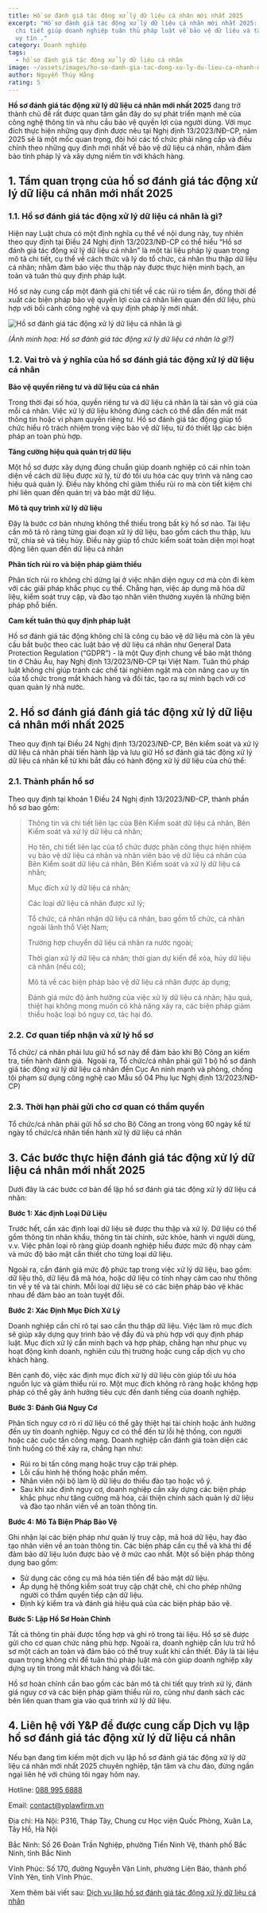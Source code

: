 ```yaml
---
title: Hồ sơ đánh giá tác động xử lý dữ liệu cá nhân mới nhất 2025
excerpt: "Hồ sơ đánh giá tác động xử lý dữ liệu cá nhân mới nhất 2025: Hướng dẫn
  chi tiết giúp doanh nghiệp tuân thủ pháp luật về bảo vệ dữ liệu và tăng cường
  uy tín ."
category: Doanh nghiệp
tags:
  - hồ sơ đánh giá tác động xử lý dữ liệu cá nhân
image: ~/assets/images/ho-so-danh-gia-tac-dong-xu-ly-du-lieu-ca-nhanh-moi-nhat-2025.jpg
author: Nguyễn Thúy Hằng
rating: 5
---
```

**Hồ sơ đánh giá tác động xử lý dữ liệu cá nhân mới nhất 2025** đang trở thành chủ đề rất được quan tâm gần đây do sự phát triển mạnh mẽ của công nghệ thông tin và nhu cầu bảo vệ quyền lợi của người dùng. Với mục đích thực hiện những quy định được nêu tại Nghị định 13/2023/NĐ-CP, năm 2025 sẽ là một mốc quan trọng, đòi hỏi các tổ chức phải nâng cấp và điều chỉnh theo những quy định mới nhất về bảo vệ dữ liệu cá nhân, nhằm đảm bảo tính pháp lý và xây dựng niềm tin với khách hàng.

## 1. Tầm quan trọng của hồ sơ đánh giá tác động xử lý dữ liệu cá nhân mới nhất 2025

### 1.1. Hồ sơ đánh giá tác động xử lý dữ liệu cá nhân là gì?

Hiện nay Luật chưa có một định nghĩa cụ thể về nội dung này, tuy nhiên theo quy định tại Điều 24 Nghị định 13/2023/NĐ-CP có thể hiểu “Hồ sơ đánh giá tác động xử lý dữ liệu cá nhân” là một tài liệu pháp lý quan trọng mô tả chi tiết, cụ thể về cách thức và lý do tổ chức, cá nhân thu thập dữ liệu cá nhân; nhằm đảm bảo việc thu thập này được thực hiện minh bạch, an toàn và tuân thủ quy định pháp luật.

Hồ sơ này cung cấp một đánh giá chi tiết về các rủi ro tiềm ẩn, đồng thời đề xuất các biện pháp bảo vệ quyền lợi của cá nhân liên quan đến dữ liệu, phù hợp với bối cảnh công nghệ và quy định pháp lý mới nhất.

![Hồ sơ đánh giá tác động xử lý dữ liệu cá nhân là gì](~/assets/images/ho-so-danh-gia-tac-dong-xu-ly-du-lieu-ca-nhan-la-gi.jpg "Hồ sơ đánh giá tác động xử lý dữ liệu cá nhân là gì")

*(Ảnh minh họa: Hồ sơ đánh giá tác động xử lý dữ liệu cá nhân là gì?)*

### 1.2. Vai trò và ý nghĩa của hồ sơ đánh giá tác động xử lý dữ liệu cá nhân 

**Bảo vệ quyền riêng tư và dữ liệu của cá nhân**

Trong thời đại số hóa, quyền riêng tư và dữ liệu cá nhân là tài sản vô giá của mỗi cá nhân. Việc xử lý dữ liệu không đúng cách có thể dẫn đến mất mát thông tin hoặc vi phạm quyền riêng tư. Hồ sơ đánh giá tác động giúp tổ chức hiểu rõ trách nhiệm trong việc bảo vệ dữ liệu, từ đó thiết lập các biện pháp an toàn phù hợp.

**Tăng cường hiệu quả quản trị dữ liệu**

Một hồ sơ được xây dựng đúng chuẩn giúp doanh nghiệp có cái nhìn toàn diện về cách dữ liệu được xử lý, từ đó tối ưu hóa các quy trình và nâng cao hiệu quả quản lý. Điều này không chỉ giảm thiểu rủi ro mà còn tiết kiệm chi phí liên quan đến quản trị và bảo mật dữ liệu. 

**Mô tả quy trình xử lý dữ liệu**

Đây là bước cơ bản nhưng không thể thiếu trong bất kỳ hồ sơ nào. Tài liệu cần mô tả rõ ràng từng giai đoạn xử lý dữ liệu, bao gồm cách thu thập, lưu trữ, chia sẻ và tiêu hủy. Điều này giúp tổ chức kiểm soát toàn diện mọi hoạt động liên quan đến dữ liệu cá nhân

**Phân tích rủi ro và biện pháp giảm thiểu**

Phân tích rủi ro không chỉ dừng lại ở việc nhận diện nguy cơ mà còn đi kèm với các giải pháp khắc phục cụ thể. Chẳng hạn, việc áp dụng mã hóa dữ liệu, kiểm soát truy cập, và đào tạo nhân viên thường xuyên là những biện pháp phổ biến.

**Cam kết tuân thủ quy định pháp luật**

Hồ sơ đánh giá tác động không chỉ là công cụ bảo vệ dữ liệu mà còn là yêu cầu bắt buộc theo các luật bảo vệ dữ liệu cá nhân như General Data Protection Regulation (“GDPR”) - là một Quy định chung về bảo mật thông tin ở Châu Âu, hay Nghị định 13/2023/NĐ-CP tại Việt Nam. Tuân thủ pháp luật không chỉ giúp tránh các chế tài nghiêm ngặt mà còn nâng cao uy tín của tổ chức trong mắt khách hàng và đối tác, tạo ra sự minh bạch với cơ quan quản lý nhà nước.

## 2. Hồ sơ đánh giá đánh giá tác động xử lý dữ liệu cá nhân mới nhất 2025

Theo quy định tại Điều 24 Nghị định 13/2023/NĐ-CP, Bên kiểm soát và xử lý dữ liệu cá nhân phải tiến hành lập và lưu giữ Hồ sơ đánh giá tác động xử lý dữ liệu cá nhân kể từ khi bắt đầu có hành động xử lý dữ liệu của chủ thể:

### 2.1. Thành phần hồ sơ

Theo quy định tại khoản 1 Điều 24 Nghị định 13/2023/NĐ-CP, thành phần hồ sơ bao gồm:

> Thông tin và chi tiết liên lạc của Bên Kiểm soát dữ liệu cá nhân, Bên Kiểm soát và xử lý dữ liệu cá nhân;
>
> Họ tên, chi tiết liên lạc của tổ chức được phân công thực hiện nhiệm vụ bảo vệ dữ liệu cá nhân và nhân viên bảo vệ dữ liệu cá nhân của Bên Kiểm soát dữ liệu cá nhân, Bên Kiểm soát và xử lý dữ liệu cá nhân;
>
> Mục đích xử lý dữ liệu cá nhân;
>
> Các loại dữ liệu cá nhân được xử lý;
>
> Tổ chức, cá nhân nhận dữ liệu cá nhân, bao gồm tổ chức, cá nhân ngoài lãnh thổ Việt Nam;
>
> Trường hợp chuyển dữ liệu cá nhân ra nước ngoài;
>
> Thời gian xử lý dữ liệu cá nhân; thời gian dự kiến để xóa, hủy dữ liệu cá nhân (nếu có);
>
> Mô tả về các biện pháp bảo vệ dữ liệu cá nhân được áp dụng;
>
> Đánh giá mức độ ảnh hưởng của việc xử lý dữ liệu cá nhân; hậu quả, thiệt hại không mong muốn có khả năng xảy ra, các biện pháp giảm thiểu hoặc loại bỏ nguy cơ, tác hại đó.

### 2.2. Cơ quan tiếp nhận và xử lý hồ sơ

Tổ  chức/ cá nhân phải lưu giữ hồ sơ này để đảm bảo khi Bộ Công an kiểm tra, tiến hành đánh giá.  Ngoài ra, Tổ chức/cá nhân phải gửi 1 bộ hồ sơ đánh giá tác động xử lý dữ liệu cá nhân đến Cục An ninh mạnh và phòng, chống tội phạm sử dụng công nghệ cao Mẫu số 04 Phụ lục Nghị định 13/2023/NĐ-CP)

### 2.3. Thời hạn phải gửi cho cơ quan có thẩm quyền

Tổ chức/cá nhân phải gửi hồ sơ cho Bộ Công an trong vòng 60 ngày kể từ ngày tổ chức/cá nhân tiến hành xử lý dữ liệu cá nhân

## 3. Các bước thực hiện đánh giá tác động xử lý dữ liệu cá nhân mới nhất 2025

Dưới đây là các bước cơ bản để lập hồ sơ đánh giá tác động xử lý dữ liệu cá nhân:

**Bước 1: Xác định Loại Dữ Liệu**

Trước hết, cần xác định loại dữ liệu sẽ được thu thập và xử lý. Dữ liệu có thể gồm thông tin nhân khẩu, thông tin tài chính, sức khỏe, hành vi người dùng, v.v. Việc phân loại rõ ràng giúp doanh nghiệp hiểu được mức độ nhạy cảm và mức độ bảo mật cần thiết cho từng loại dữ liệu.

Ngoài ra, cần đánh giá mức độ phức tạp trong việc xử lý dữ liệu, bao gồm: dữ liệu thô, dữ liệu đã mã hóa, hoặc dữ liệu có tính nhạy cảm cao như thông tin về y tế và tài chính. Mỗi loại dữ liệu sẽ có các biện pháp bảo vệ khác nhau để đảm bảo an toàn tuyệt đối.

**Bước 2: Xác Định Mục Đích Xử Lý**

Doanh nghiệp cần chỉ rõ tại sao cần thu thập dữ liệu. Việc làm rõ mục đích sẽ giúp xây dựng quy trình bảo vệ đầy đủ và phù hợp với quy định pháp luật. Mục đích xử lý cần minh bạch và hợp pháp, chẳng hạn như phục vụ hoạt động kinh doanh, nghiên cứu thị trường hoặc cung cấp dịch vụ cho khách hàng.

Bên cạnh đó, việc xác định mục đích xử lý dữ liệu còn giúp tối ưu hóa nguồn lực và giảm thiểu rủi ro. Một mục đích không rõ ràng hoặc không hợp pháp có thể gây ảnh hưởng tiêu cực đến danh tiếng của doanh nghiệp.

**Bước 3: Đánh Giá Nguy Cơ**

Phân tích nguy cơ rò rỉ dữ liệu có thể gây thiệt hại tài chính hoặc ảnh hưởng đến uy tín doanh nghiệp. Nguy cơ có thể đến từ lỗi hệ thống, con người hoặc các cuộc tấn công mạng. Doanh nghiệp cần đánh giá toàn diện các tình huống có thể xảy ra, chẳng hạn như:

* Rủi ro bị tấn công mạng hoặc truy cập trái phép.
* Lỗi cấu hình hệ thống hoặc phần mềm.
* Nhân viên nội bộ làm lộ dữ liệu do thiếu đào tạo hoặc vô ý.
* Sau khi xác định nguy cơ, doanh nghiệp cần xây dựng các biện pháp khắc phục như tăng cường mã hóa, cải thiện chính sách quản lý dữ liệu và đào tạo nhân viên về an toàn thông tin.

**Bước 4: Mô Tả Biện Pháp Bảo Vệ**

Ghi nhận lại các biện pháp như quản lý truy cập, mã hoá dữ liệu, hay đào tạo nhân viên về an toàn thông tin. Các biện pháp cần cụ thể và khả thi để đảm bảo dữ liệu luôn được bảo vệ ở mức cao nhất. Một số biện pháp thông dụng bao gồm:

* Sử dụng các công cụ mã hóa tiên tiến để bảo mật dữ liệu.
* Áp dụng hệ thống kiểm soát truy cập chặt chẽ, chỉ cho phép những người có thẩm quyền tiếp cận dữ liệu.
* Định kỳ kiểm tra và đánh giá hiệu quả của các biện pháp bảo vệ.

**Bước 5: Lập Hồ Sơ Hoàn Chỉnh**

Tất cả thông tin phải được tổng hợp và ghi rõ trong tài liệu. Hồ sơ sẽ được gửi cho cơ quan chức năng phù hợp. Ngoài ra, doanh nghiệp cần lưu trữ hồ sơ một cách an toàn và đảm bảo có thể truy xuất khi cần thiết. Đây là tài liệu quan trọng không chỉ để tuân thủ pháp luật mà còn giúp doanh nghiệp xây dựng uy tín trong mắt khách hàng và đối tác.

Hồ sơ hoàn chỉnh cần bao gồm các bản mô tả chi tiết quy trình xử lý, đánh giá nguy cơ và các biện pháp giảm thiểu rủi ro, cũng như danh sách các bên liên quan tham gia vào quá trình xử lý dữ liệu.

## 4. Liên hệ với Y&P để được cung cấp Dịch vụ lập hồ sơ đánh giá tác động xử lý dữ liệu cá nhân 

Nếu bạn đang tìm kiếm một dịch vụ lập hồ sơ đánh giá tác động xử lý dữ liệu cá nhân mới nhất 2025 chuyên nghiệp, tận tâm và chu đáo, đừng ngần ngại liên hệ với chúng tôi ngay hôm nay.

Hotline: [088 995 6888](tel:0889956888)

Email: [contact@yplawfirm.vn](https://yplawfirm.vn/phap-ly/contact@yplawfirm.vn)

Địa chỉ: Hà Nội: P316, Tháp Tây, Chung cư Học viện Quốc Phòng, Xuân La, Tây Hồ, Hà Nội

Bắc Ninh: Số 26 Đoàn Trần Nghiệp, phường Tiền Ninh Vệ, thành phố Bắc Ninh, tỉnh Bắc Ninh

Vĩnh Phúc: Số 170, đường Nguyễn Văn Linh, phường Liên Bảo, thành phố Vĩnh Yên, tỉnh Vĩnh Phúc.

 Xem thêm bài viết sau: [Dịch vụ lập hồ sơ đánh giá tác động xử lý dữ liệu cá nhân](https://yplawfirm.vn/phap-ly/dich-vu-lap-ho-so-danh-gia-tac-dong-xu-ly-du-lieu-ca-nhan)
